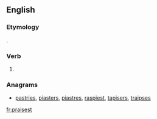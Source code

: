 ==English==

===Etymology===
{{suffix|praise|est|lang=en}}.

===Verb===
{{head|en}}

# {{context|archaic|lang=en}} {{en-archaic second-person singular of|praise|lang=en}}

===Anagrams===
* [[pastries#English|pastries]], [[piasters#English|piasters]], [[piastres#English|piastres]], [[raspiest#English|raspiest]], [[tapisers#English|tapisers]], [[traipses#English|traipses]]

[[fr:praisest]]